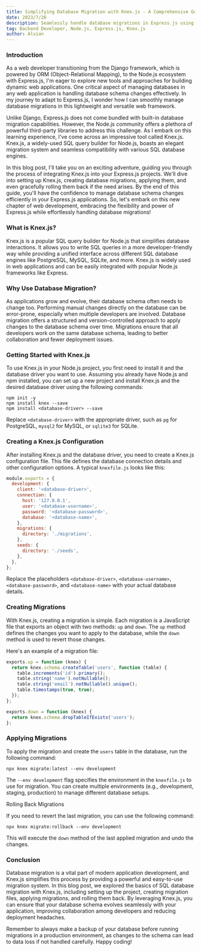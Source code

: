 ```yaml
---
title: Simplifying Database Migration with Knex.js - A Comprehensive Guide
date: 2023/7/26
description: Seamlessly handle database migrations in Express.js using Knex.js, a powerful SQL query builder for Node.js
tag: Backend Developer, Node.js, Express.js, Knex.js 
author: Alvian
---
```



### Introduction

As a web developer transitioning from the Django framework, which is powered by ORM (Object-Relational Mapping), to the Node.js ecosystem with Express.js, I'm eager to explore new tools and approaches for building dynamic web applications. One critical aspect of managing databases in any web application is handling database schema changes effectively. In my journey to adapt to Express.js, I wonder how I can smoothly manage database migrations in this lightweight and versatile web framework.

Unlike Django, Express.js does not come bundled with built-in database migration capabilities. However, the Node.js community offers a plethora of powerful third-party libraries to address this challenge. As I embark on this learning experience, I've come across an impressive tool called Knex.js. Knex.js, a widely-used SQL query builder for Node.js, boasts an elegant migration system and seamless compatibility with various SQL database engines.

In this blog post, I'll take you on an exciting adventure, guiding you through the process of integrating Knex.js into your Express.js projects. We'll dive into setting up Knex.js, creating database migrations, applying them, and even gracefully rolling them back if the need arises. By the end of this guide, you'll have the confidence to manage database schema changes efficiently in your Express.js applications. So, let's embark on this new chapter of web development, embracing the flexibility and power of Express.js while effortlessly handling database migrations!

### What is Knex.js?

Knex.js is a popular SQL query builder for Node.js that simplifies database interactions. It allows you to write SQL queries in a more developer-friendly way while providing a unified interface across different SQL database engines like PostgreSQL, MySQL, SQLite, and more. Knex.js is widely used in web applications and can be easily integrated with popular Node.js frameworks like Express.

### Why Use Database Migration?

As applications grow and evolve, their database schema often needs to change too. Performing manual changes directly on the database can be error-prone, especially when multiple developers are involved. Database migration offers a structured and version-controlled approach to apply changes to the database schema over time. Migrations ensure that all developers work on the same database schema, leading to better collaboration and fewer deployment issues.

### Getting Started with Knex.js

To use Knex.js in your Node.js project, you first need to install it and the database driver you want to use. Assuming you already have Node.js and npm installed, you can set up a new project and install Knex.js and the desired database driver using the following commands:
```
npm init -y
npm install knex --save
npm install <database-driver> --save
```


Replace `<database-driver>` with the appropriate driver, such as `pg` for PostgreSQL, `mysql2` for MySQL, or `sqlite3` for SQLite.

### Creating a Knex.js Configuration
After installing Knex.js and the database driver, you need to create a Knex.js configuration file. This file defines the database connection details and other configuration options. A typical `knexfile.js` looks like this:



```js
module.exports = {
  development: {
    client: '<database-driver>',
    connection: {
      host: '127.0.0.1',
      user: '<database-username>',
      password: '<database-password>',
      database: '<database-name>',
    },
    migrations: {
      directory: './migrations',
    },
    seeds: {
      directory: './seeds',
    },
  },
};
```

 

Replace the placeholders `<database-driver>`, `<database-username>`, `<database-password>`, and `<database-name>` with your actual database details.

### Creating Migrations

With Knex.js, creating a migration is simple. Each migration is a JavaScript file that exports an object with two methods: `up` and `down`. The `up` method defines the changes you want to apply to the database, while the `down` method is used to revert those changes.

Here's an example of a migration file:
```js
exports.up = function (knex) {
  return knex.schema.createTable('users', function (table) {
    table.increments('id').primary();
    table.string('name').notNullable();
    table.string('email').notNullable().unique();
    table.timestamps(true, true);
  });
};

exports.down = function (knex) {
  return knex.schema.dropTableIfExists('users');
};
```

 

### Applying Migrations

To apply the migration and create the `users` table in the database, run the following command:

`npx knex migrate:latest --env development` 

The `--env development` flag specifies the environment in the `knexfile.js` to use for migration. You can create multiple environments (e.g., development, staging, production) to manage different database setups.

Rolling Back Migrations

If you need to revert the last migration, you can use the following command:

`npx knex migrate:rollback --env development` 

This will execute the `down` method of the last applied migration and undo the changes.

### Conclusion

Database migration is a vital part of modern application development, and Knex.js simplifies this process by providing a powerful and easy-to-use migration system. In this blog post, we explored the basics of SQL database migration with Knex.js, including setting up the project, creating migration files, applying migrations, and rolling them back. By leveraging Knex.js, you can ensure that your database schema evolves seamlessly with your application, improving collaboration among developers and reducing deployment headaches.

Remember to always make a backup of your database before running migrations in a production environment, as changes to the schema can lead to data loss if not handled carefully. Happy coding!